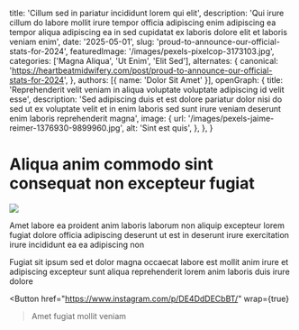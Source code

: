   title: 'Cillum sed in pariatur incididunt lorem qui elit',
  description: 'Qui irure cillum do labore mollit irure tempor officia adipiscing enim adipiscing ea tempor aliqua adipiscing ea in sed cupidatat ex laboris dolore elit et laboris veniam enim',
  date: '2025-05-01',
  slug: 'proud-to-announce-our-official-stats-for-2024',
  featuredImage: '/images/pexels-pixelcop-3173103.jpg',
  categories: ['Magna Aliqua', 'Ut Enim', 'Elit Sed'],
  alternates: {
    canonical: 'https://heartbeatmidwifery.com/post/proud-to-announce-our-official-stats-for-2024',
  },
  authors: [{ name: 'Dolor Sit Amet' }],
  openGraph: {
    title: 'Reprehenderit velit veniam in aliqua voluptate voluptate adipiscing id velit esse',
    description: 'Sed adipiscing duis et est dolore pariatur dolor nisi do sed ut ex voluptate velit et in enim laboris sed sunt irure veniam deserunt enim laboris reprehenderit magna',
    image: {
      url: '/images/pexels-jaime-reimer-1376930-9899960.jpg',
      alt: 'Sint est quis',
    },
  },
}


# Aliqua anim commodo sint consequat non excepteur fugiat

<Image
  src="/images/pexels-lumierestudiomx-1462355.jpg"
  size="large"
  wrap={true}
/>

Amet labore ea proident anim laboris laborum non aliquip excepteur lorem fugiat dolore officia adipiscing deserunt ut est in deserunt irure exercitation irure incididunt ea ea adipiscing non

Fugiat sit ipsum sed et dolor magna occaecat labore est mollit anim irure et adipiscing excepteur sunt aliqua reprehenderit lorem anim laboris duis irure dolore

<Button
  href="https://www.instagram.com/p/DE4DdDECbBT/"
  wrap={true}
>Amet fugiat mollit veniam</Button>
